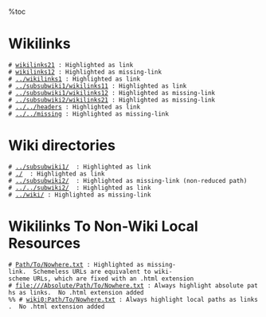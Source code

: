 %toc
= Wikilinks =
 # [[wikilinks21]] : Highlighted as link
 # [[wikilinks12]] : Highlighted as missing-link
 # [[../wikilinks1]] : Highlighted as link
 # [[../subsubwiki1/wikilinks11]] : Highlighted as link
 # [[../subsubwiki1/wikilinks12]] : Highlighted as missing-link
 # [[../subsubwiki2/wikilinks21]] : Highlighted as missing-link
 # [[../../headers]] : Highlighted as link
 # [[../../missing]] : Highlighted as missing-link

= Wiki directories =
 # [[../subsubwiki1/]]  : Highlighted as link
 # [[./]]  : Highlighted as link
 # [[../subsubwiki2/]]  : Highlighted as missing-link (non-reduced path)
 # [[../../subwiki2/]]  : Highlighted as link
 # [[../wiki/]] : Highlighted as missing-link

= Wikilinks To Non-Wiki Local Resources =

 # [[Path/To/Nowhere.txt]] : Highlighted as missing-link.  Schemeless URLs are equivalent to wiki-scheme URLs, which are fixed with an .html extension
 # [[file:///Absolute/Path/To/Nowhere.txt]] : Always highlight absolute paths as links.  No .html extension added
 %% # [[wiki0:Path/To/Nowhere.txt]] : Always highlight local paths as links.  No .html extension added


